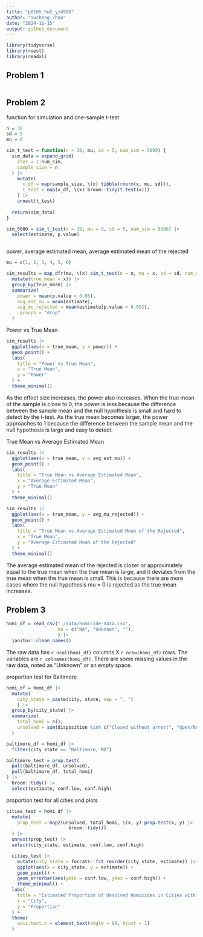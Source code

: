 ```yaml
---
title: "p8105_hw5_yz4990"
author: "Yucheng Zhao"
date: "2024-11-15"
output: github_document
---
```


```r
library(tidyverse)
library(rvest)
library(readxl)


```

## Problem 1
```r


```



## Problem 2
function for simulation and one-sample t-test
```r
n = 30
sd = 5
mu = 0

sim_t_test = function(n = 30, mu, sd = 5, num_sim = 5000) {
  sim_data = expand_grid(
    iter = 1:num_sim,
    sample_size = n
  ) |> 
    mutate(
      x_df = map(sample_size, \(x) tibble(rnorm(x, mu, sd))), 
      t_test = map(x_df, \(x) broom::tidy(t.test(x)))
    ) |> 
    unnest(t_test)
  
  return(sim_data)
}

sim_5000 = sim_t_test(n = 30, mu = 0, sd = 5, num_sim = 5000) |> 
  select(estimate, p.value)



```


power, average estimated mean, average estimated mean of the rejected
```r
mu = c(1, 2, 3, 4, 5, 6)

sim_results = map_dfr(mu, \(x) sim_t_test(n = n, mu = x, sd = sd, num_sim = 5000) |> 
  mutate(true_mean = x)) |> 
  group_by(true_mean) |> 
  summarize(
    power = mean(p.value < 0.05), 
    avg_est_mu = mean(estimate), 
    avg_mu_rejected = mean(estimate[p.value < 0.05]),
    .groups = "drop"
  )
```

Power vs True Mean
```r
sim_results |> 
  ggplot(aes(x = true_mean, y = power)) +
  geom_point() +
  labs(
    title = "Power vs True Mean",
    x = "True Mean",
    y = "Power"
  ) +
  theme_minimal()
```

As the effect size increases, the power also increases. When the true mean of the sample is close to 0, the power is less because the difference between the sample mean and the null hypothesis is small and hard to detect by the t-test. As the true mean becomes larger, the power approaches to 1 because the difference between the sample mean and the null hypothesis is large and easy to detect.


True Mean vs Average Estimated Mean
```r
sim_results |> 
  ggplot(aes(x = true_mean, y = avg_est_mu)) +
  geom_point() +
  labs(
    title = "True Mean vs Average Estimated Mean",
    x = "Average Estimated Mean",
    y = "True Mean"
  ) +
  theme_minimal()

```


```r
sim_results |> 
  ggplot(aes(x = true_mean, y = avg_mu_rejected)) +
  geom_point() +
  labs(
    title = "True Mean vs Average Estimated Mean of the Rejected",
    x = "True Mean",
    y = "Average Estimated Mean of the Rejected"
  ) +
  theme_minimal()


```

The average estimated mean of the rejected is closer or approximately equal to the true mean when the true mean is large, and it deviates from the true mean when the true mean is small. This is because there are more cases where the null hypothesis mu = 0 is rejected as the true mean increases.


## Problem 3
```r
homi_df = read_csv("./data/homicide-data.csv", 
                   na = c("NA", "Unknown", ""), 
                   ) |> 
  janitor::clean_names()

```

The raw data has `r ncol(homi_df)` columns X `r nrow(homi_df)` rows.  The variables are `r colnames(homi_df)`. There are some missing values in the raw data, noted as "Unknown" or an empty space. 

proportion test for Baltimore
```r
homi_df = homi_df |> 
  mutate(
    city_state = paste(city, state, sep = ", ")
    ) |> 
  group_by(city_state) |> 
  summarize(
    total_homi = n(),
    unsolved = sum(disposition %in% c("Closed without arrest", "Open/No arrest"))
  )

baltimore_df = homi_df |> 
  filter(city_state == "Baltimore, MD")

baltimore_test = prop.test(
  pull(baltimore_df, unsolved), 
  pull(baltimore_df, total_homi)
) |> 
  broom::tidy() |> 
  select(estimate, conf.low, conf.high)
```

proportion test for all cities and plots
```r
cities_test = homi_df |> 
  mutate(
    prop_test = map2(unsolved, total_homi, \(x, y) prop.test(x, y) |> 
                       broom::tidy())
  ) |> 
  unnest(prop_test) |> 
  select(city_state, estimate, conf.low, conf.high)

  cities_test |> 
    mutate(city_state = forcats::fct_reorder(city_state, estimate)) |> 
    ggplot(aes(x = city_state, y = estimate)) +
    geom_point() +
    geom_errorbar(aes(ymin = conf.low, ymax = conf.high)) +
    theme_minimal() +
  labs(
    title = "Estimated Proportion of Unsolved Homicides in Cities with 95% CI",
    x = "City",
    y = "Proportion"
  ) +
  theme(
    axis.text.x = element_text(angle = 90, hjust = 1)
  )

```









```r


```




```r


```




